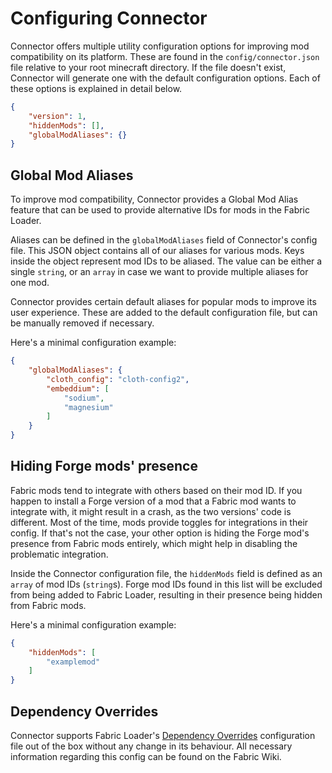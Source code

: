 
# Configuring Connector

Connector offers multiple utility configuration options for improving mod compatibility on its platform.
These are found in the `config/connector.json` file relative to your root minecraft directory. If the file doesn't exist, Connector will generate one
with the default configuration options. Each of these options is explained in detail below.

```json filename="connector.json"
{
    "version": 1,
    "hiddenMods": [],
    "globalModAliases": {}
}
```

## Global Mod Aliases

To improve mod compatibility, Connector provides a Global Mod Alias feature that can be used to provide alternative IDs
for mods in the Fabric Loader.

Aliases can be defined in the `globalModAliases` field of Connector's config file. This JSON object contains all of our aliases for various mods.
Keys inside the object represent mod IDs to be aliased. The value can be either a single `string`, or an `array` in case we want to provide
multiple aliases for one mod.

<Callout type="info">
  Connector provides certain default aliases for popular mods to improve its user experience. These are added to the default configuration file, but
  can be manually removed if necessary.
</Callout>

Here's a minimal configuration example:
```json filename="connector.json"
{
    "globalModAliases": {
        "cloth_config": "cloth-config2",
        "embeddium": [
            "sodium",
            "magnesium"
        ]
    }
}
```

## Hiding Forge mods' presence

Fabric mods tend to integrate with others based on their mod ID. If you happen to install a Forge version of a mod that a Fabric mod wants to integrate
with, it might result in a crash, as the two versions' code is different. Most of the time, mods provide toggles for integrations in their config.
If that's not the case, your other option is hiding the Forge mod's presence from Fabric mods entirely, which might help in disabling the problematic
integration.

Inside the Connector configuration file, the `hiddenMods` field is defined as an `array` of mod IDs (`string`s).
Forge mod IDs found in this list will be excluded from being added to Fabric Loader, resulting in their presence being hidden from Fabric mods.

Here's a minimal configuration example:
```json filename="connector.json"
{
    "hiddenMods": [
        "examplemod"
    ]
}
```

## Dependency Overrides

Connector supports Fabric Loader's [Dependency Overrides](https://fabricmc.net/wiki/tutorial:dependency_overrides) configuration file
out of the box without any change in its behaviour. All necessary information regarding this config can be found on the Fabric Wiki.
